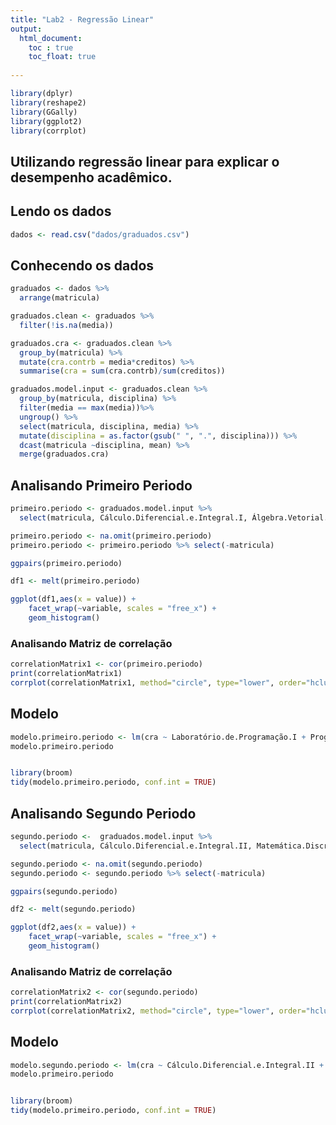 ```yaml
---
title: "Lab2 - Regressão Linear"
output: 
  html_document:
    toc : true
    toc_float: true
    
---
```


```r
library(dplyr)
library(reshape2)
library(GGally)
library(ggplot2)
library(corrplot)
```

## Utilizando regressão linear para explicar o desempenho acadêmico.

## Lendo os dados

```r
dados <- read.csv("dados/graduados.csv")
```


## Conhecendo os dados
```r
graduados <- dados %>%
  arrange(matricula)

graduados.clean <- graduados %>%
  filter(!is.na(media))

graduados.cra <- graduados.clean %>%
  group_by(matricula) %>%
  mutate(cra.contrb = media*creditos) %>%
  summarise(cra = sum(cra.contrb)/sum(creditos))

graduados.model.input <- graduados.clean %>%
  group_by(matricula, disciplina) %>%
  filter(media == max(media))%>%
  ungroup() %>%
  select(matricula, disciplina, media) %>%
  mutate(disciplina = as.factor(gsub(" ", ".", disciplina))) %>%
  dcast(matricula ~disciplina, mean) %>%
  merge(graduados.cra)

```



## Analisando Primeiro Periodo
```r
primeiro.periodo <- graduados.model.input %>%
  select(matricula, Cálculo.Diferencial.e.Integral.I, Álgebra.Vetorial.e.Geometria.Analítica, Leitura.e.Produção.de.Textos, Programação.I, Introdução.à.Computação, Laboratório.de.Programação.I, cra)

primeiro.periodo <- na.omit(primeiro.periodo)
primeiro.periodo <- primeiro.periodo %>% select(-matricula)

ggpairs(primeiro.periodo)

df1 <- melt(primeiro.periodo)

ggplot(df1,aes(x = value)) + 
    facet_wrap(~variable, scales = "free_x") + 
    geom_histogram()
```

### Analisando Matriz de correlação
```r
correlationMatrix1 <- cor(primeiro.periodo)
print(correlationMatrix1)
corrplot(correlationMatrix1, method="circle", type="lower", order="hclust", addCoef.col = "black")
```

## Modelo
```r

modelo.primeiro.periodo <- lm(cra ~ Laboratório.de.Programação.I + Programação.I + Introdução.à.Computação + Cálculo.Diferencial.e.Integral.I + Álgebra.Vetorial.e.Geometria.Analítica + Leitura.e.Produção.de.Textos, primeiro.periodo)
modelo.primeiro.periodo


library(broom)
tidy(modelo.primeiro.periodo, conf.int = TRUE)
```


## Analisando Segundo Periodo
```r
segundo.periodo <-  graduados.model.input %>%
  select(matricula, Cálculo.Diferencial.e.Integral.II, Matemática.Discreta, Programação.II, Teoria.dos.Grafos, Fundamentos.de.Física.Clássica, Laboratório.de.Programação.II, cra)

segundo.periodo <- na.omit(segundo.periodo)
segundo.periodo <- segundo.periodo %>% select(-matricula)

ggpairs(segundo.periodo)

df2 <- melt(segundo.periodo)

ggplot(df2,aes(x = value)) + 
    facet_wrap(~variable, scales = "free_x") + 
    geom_histogram()

```

### Analisando Matriz de correlação
```r
correlationMatrix2 <- cor(segundo.periodo)
print(correlationMatrix2)
corrplot(correlationMatrix2, method="circle", type="lower", order="hclust", addCoef.col = "black")
```

## Modelo
```r

modelo.segundo.periodo <- lm(cra ~ Cálculo.Diferencial.e.Integral.II + Matemática.Discreta + Programação.II + Teoria.dos.Grafos+ Fundamentos.de.Física.Clássica+ Laboratório.de.Programação.II, segundo.periodo)
modelo.primeiro.periodo


library(broom)
tidy(modelo.primeiro.periodo, conf.int = TRUE)
```